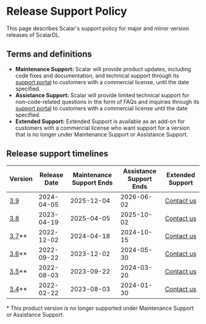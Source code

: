 # Release Support Policy

This page describes Scalar's support policy for major and minor version releases of ScalarDL.

## Terms and definitions

- **Maintenance Support:** Scalar will provide product updates, including code fixes and documentation, and technical support through its [support portal](https://support.scalar-labs.com/) to customers with a commercial license, until the date specified.
- **Assistance Support:** Scalar will provide limited technical support for non-code-related questions in the form of FAQs and inquiries through its [support portal](https://support.scalar-labs.com/) to customers with a commercial license until the date specified.
- **Extended Support:** Extended Support is available as an add-on for customers with a commercial license who want support for a version that is no longer under Maintenance Support or Assistance Support.

## Release support timelines

<table>
  <thead>
    <tr>
      <th>Version</th>
      <th>Release Date</th>
      <th>Maintenance Support Ends</th>
      <th>Assistance Support Ends</th>
      <th>Extended Support</th>
    </tr>
  </thead>
  <tbody>
    <tr>
      <td><a href="https://scalardl.scalar-labs.com/docs/latest/releases/release-notes#v390">3.9</a></td>
      <td>2024-04-05</td>
      <td>2025-12-04</td>
      <td>2026-06-02</td>
      <td><a href="https://scalar-labs.com/en/contact">Contact us</a></td>
    </tr>
    <tr>
      <td><a href="https://scalardl.scalar-labs.com/docs/3.8/releases/release-notes#v380">3.8</a></td>
      <td>2023-04-19</td>
      <td>2025-04-05</td>
      <td>2025-10-02</td>
      <td><a href="https://scalar-labs.com/en/contact">Contact us</a></td>
    </tr>
    <tr>
      <td class="version-out-of-support"><a href="https://scalardl.scalar-labs.com/docs/3.7/releases/release-notes#v370">3.7</a>**</td>
      <td class="version-out-of-support">2022-12-02</td>
      <td class="version-out-of-support">2024-04-18</td>
      <td class="version-out-of-support">2024-10-15</td>
      <td class="version-out-of-support"><a href="https://scalar-labs.com/en/contact">Contact us</a></td>
    </tr>
    <tr>
      <td class="version-out-of-support"><a href="https://scalardl.scalar-labs.com/docs/3.6/releases/release-notes#v360">3.6</a>**</td>
      <td class="version-out-of-support">2022-09-22</td>
      <td class="version-out-of-support">2023-12-02</td>
      <td class="version-out-of-support">2024-05-30</td>
      <td class="version-out-of-support"><a href="https://scalar-labs.com/en/contact">Contact us</a></td>
    </tr>
    <tr>
      <td class="version-out-of-support"><a href="https://scalardl.scalar-labs.com/docs/3.5/releases/release-notes#v350">3.5</a>**</td>
      <td class="version-out-of-support">2022-08-03</td>
      <td class="version-out-of-support">2023-09-22</td>
      <td class="version-out-of-support">2024-03-20</td>
      <td class="version-out-of-support"><a href="https://scalar-labs.com/en/contact">Contact us</a></td>
    </tr>
    <tr>
      <td class="version-out-of-support"><a href="https://scalardl.scalar-labs.com/docs/3.4/releases/release-notes#v340">3.4</a>**</td>
      <td class="version-out-of-support">2022-02-22</td>
      <td class="version-out-of-support">2023-08-03</td>
      <td class="version-out-of-support">2024-01-30</td>
      <td class="version-out-of-support"><a href="https://scalar-labs.com/en/contact">Contact us</a></td>
    </tr>
  </tbody>
</table>

\* This product version is no longer supported under Maintenance Support or Assistance Support.
